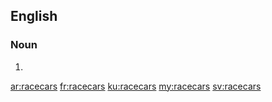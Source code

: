 ==English==

===Noun===
{{head|en|noun plural form}}

# {{plural of|racecar|lang=en}}

[[ar:racecars]]
[[fr:racecars]]
[[ku:racecars]]
[[my:racecars]]
[[sv:racecars]]